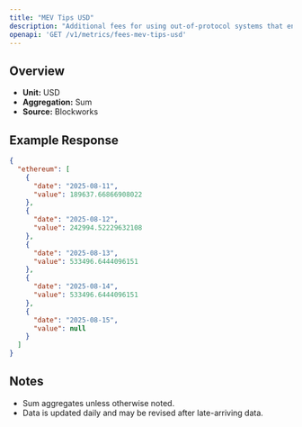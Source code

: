 ```yaml
---
title: "MEV Tips USD"
description: "Additional fees for using out-of-protocol systems that enables users to send transactions, or a bundle of transactions, to block builders for faster transaction execution, MEV capture, or MEV protection."
openapi: 'GET /v1/metrics/fees-mev-tips-usd'
---
```


## Overview

- **Unit:** USD
- **Aggregation:** Sum
- **Source:** Blockworks

## Example Response

```json
{
  "ethereum": [
    {
      "date": "2025-08-11",
      "value": 189637.66866908022
    },
    {
      "date": "2025-08-12",
      "value": 242994.52229632108
    },
    {
      "date": "2025-08-13",
      "value": 533496.6444096151
    },
    {
      "date": "2025-08-14",
      "value": 533496.6444096151
    },
    {
      "date": "2025-08-15",
      "value": null
    }
  ]
}
```

## Notes
- Sum aggregates unless otherwise noted.
- Data is updated daily and may be revised after late-arriving data.
